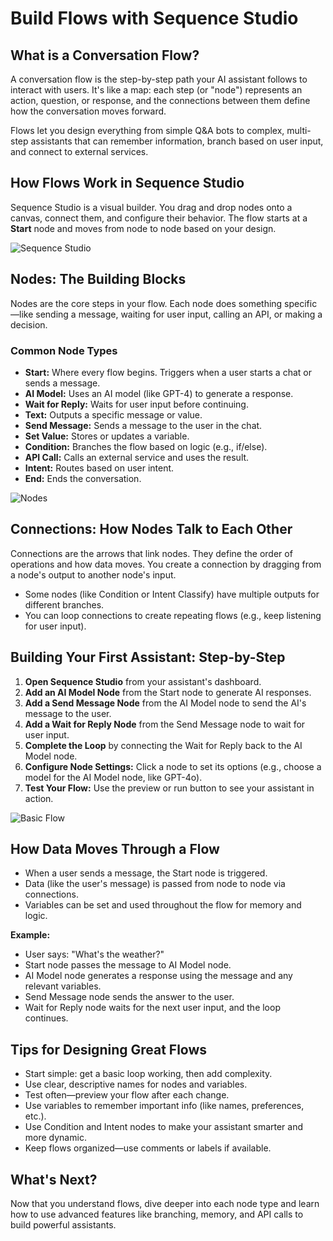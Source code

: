 # Build Flows with Sequence Studio

## What is a Conversation Flow?
A conversation flow is the step-by-step path your AI assistant follows to interact with users. It's like a map: each step (or "node") represents an action, question, or response, and the connections between them define how the conversation moves forward.

Flows let you design everything from simple Q&A bots to complex, multi-step assistants that can remember information, branch based on user input, and connect to external services.

## How Flows Work in Sequence Studio
Sequence Studio is a visual builder. You drag and drop nodes onto a canvas, connect them, and configure their behavior. The flow starts at a **Start** node and moves from node to node based on your design.

<img src="/images/common-tasks/sequence-studio.png" alt="Sequence Studio" />

## Nodes: The Building Blocks
Nodes are the core steps in your flow. Each node does something specific—like sending a message, waiting for user input, calling an API, or making a decision.

### Common Node Types
- **Start:** Where every flow begins. Triggers when a user starts a chat or sends a message.
- **AI Model:** Uses an AI model (like GPT-4) to generate a response.
- **Wait for Reply:** Waits for user input before continuing.
- **Text:** Outputs a specific message or value.
- **Send Message:** Sends a message to the user in the chat.
- **Set Value:** Stores or updates a variable.
- **Condition:** Branches the flow based on logic (e.g., if/else).
- **API Call:** Calls an external service and uses the result.
- **Intent:** Routes based on user intent.
- **End:** Ends the conversation.

<img src="/images/common-tasks/nodes.png" alt="Nodes" />

## Connections: How Nodes Talk to Each Other
Connections are the arrows that link nodes. They define the order of operations and how data moves. You create a connection by dragging from a node's output to another node's input.

- Some nodes (like Condition or Intent Classify) have multiple outputs for different branches.
- You can loop connections to create repeating flows (e.g., keep listening for user input).

## Building Your First Assistant: Step-by-Step
1. **Open Sequence Studio** from your assistant's dashboard.
3. **Add an AI Model Node** from the Start node to generate AI responses.
5. **Add a Send Message Node** from the AI Model node to send the AI's message to the user.
4. **Add a Wait for Reply Node** from the Send Message node to wait for user input.
6. **Complete the Loop** by connecting the Wait for Reply back to the AI Model node.
7. **Configure Node Settings:** Click a node to set its options (e.g., choose a model for the AI Model node, like GPT-4o).
8. **Test Your Flow:** Use the preview or run button to see your assistant in action.

<img src="/images/common-tasks/basic-flow.png" alt="Basic Flow" />

## How Data Moves Through a Flow
- When a user sends a message, the Start node is triggered.
- Data (like the user's message) is passed from node to node via connections.
- Variables can be set and used throughout the flow for memory and logic.

**Example:**
- User says: "What's the weather?"
- Start node passes the message to AI Model node.
- AI Model node generates a response using the message and any relevant variables.
- Send Message node sends the answer to the user.
- Wait for Reply node waits for the next user input, and the loop continues.

## Tips for Designing Great Flows
- Start simple: get a basic loop working, then add complexity.
- Use clear, descriptive names for nodes and variables.
- Test often—preview your flow after each change.
- Use variables to remember important info (like names, preferences, etc.).
- Use Condition and Intent nodes to make your assistant smarter and more dynamic.
- Keep flows organized—use comments or labels if available.

## What's Next?
Now that you understand flows, dive deeper into each node type and learn how to use advanced features like branching, memory, and API calls to build powerful assistants.
